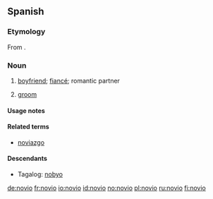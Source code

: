 ==Spanish==

===Etymology===
From {{etyl|la}} {{term|novus||new}}.

===Noun===
{{es-noun-mf|feminine=novia}}

# [[boyfriend]]; [[fiancé]]; romantic partner
# {{context|wedding}} [[groom]]

====Usage notes====
{{es-note-noun-mf}}

====Related terms====
* [[noviazgo]] {{m}}

====Descendants====
* Tagalog: [[nobyo]]

[[de:novio]]
[[fr:novio]]
[[io:novio]]
[[id:novio]]
[[no:novio]]
[[pl:novio]]
[[ru:novio]]
[[fi:novio]]